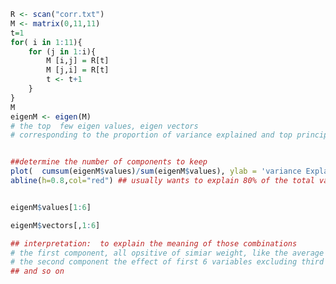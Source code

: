 ```r
R <- scan("corr.txt")
M <- matrix(0,11,11)
t=1
for( i in 1:11){
    for (j in 1:i){
        M [i,j] = R[t]
        M [j,i] = R[t]
        t <- t+1
    }
}
M
eigenM <- eigen(M)
# the top  few eigen values, eigen vectors
# corresponding to the proportion of variance explained and top principal component


##determine the number of components to keep
plot(  cumsum(eigenM$values)/sum(eigenM$values), ylab = 'variance Explained')
abline(h=0.8,col="red") ## usually wants to explain 80% of the total variation, which needs 6 components


eigenM$values[1:6]

eigenM$vectors[,1:6]

## interpretation:  to explain the meaning of those combinations
# the first component, all opsitive of simiar weight, like the average all the 11 variables
# the second component the effect of first 6 variables excluding third Arithmetic - the effects of last five ariables
## and so on 
```
